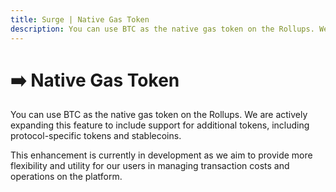 ```yaml
---
title: Surge | Native Gas Token
description: You can use BTC as the native gas token on the Rollups. We are actively expanding this feature to include support for additional tokens, including protocol-specific tokens and stablecoins.
---
```


# ➡️ Native Gas Token

You can use BTC as the native gas token on the Rollups. We are actively expanding this feature to include support for additional tokens, including protocol-specific tokens and stablecoins.

This enhancement is currently in development as we aim to provide more flexibility and utility for our users in managing transaction costs and operations on the platform.
